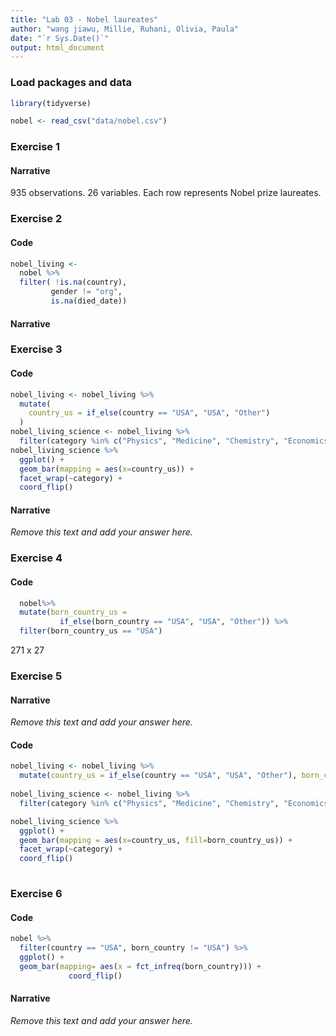 ```yaml
---
title: "Lab 03 - Nobel laureates"
author: "wang jiawu, Millie, Ruhani, Olivia, Paula"
date: "`r Sys.Date()`"
output: html_document
---
```



### Load packages and data

```r
library(tidyverse) 
```

```r
nobel <- read_csv("data/nobel.csv")
```

### Exercise 1

#### Narrative

935 observations. 26 variables. Each row represents Nobel prize laureates.


### Exercise 2

#### Code

```r

nobel_living <- 
  nobel %>% 
  filter( !is.na(country), 
         gender != "org", 
         is.na(died_date))
```

#### Narrative



### Exercise 3

#### Code

```r
nobel_living <- nobel_living %>%
  mutate(
    country_us = if_else(country == "USA", "USA", "Other")
  )
nobel_living_science <- nobel_living %>%
  filter(category %in% c("Physics", "Medicine", "Chemistry", "Economics"))
nobel_living_science %>% 
  ggplot() +
  geom_bar(mapping = aes(x=country_us)) +
  facet_wrap(~category) +
  coord_flip()
```
#### Narrative

*Remove this text and add your answer here.*


### Exercise 4

#### Code

```r
  nobel%>%
  mutate(born_country_us = 
           if_else(born_country == "USA", "USA", "Other")) %>%
  filter(born_country_us == "USA")
```

271 x 27

### Exercise 5

#### Narrative

*Remove this text and add your answer here.*

#### Code

```r
nobel_living <- nobel_living %>%
  mutate(country_us = if_else(country == "USA", "USA", "Other"), born_country_us = if_else(born_country == "USA", "USA", "Other"))
    
nobel_living_science <- nobel_living %>%
  filter(category %in% c("Physics", "Medicine", "Chemistry", "Economics"))

nobel_living_science %>% 
  ggplot() +
  geom_bar(mapping = aes(x=country_us, fill=born_country_us)) +
  facet_wrap(~category) +
  coord_flip()
  
```


### Exercise 6

#### Code

```r
nobel %>%
  filter(country == "USA", born_country != "USA") %>%
  ggplot() +
  geom_bar(mapping= aes(x = fct_infreq(born_country))) +
             coord_flip()

```

#### Narrative

*Remove this text and add your answer here.*